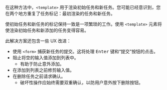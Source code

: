 
<Solution />

在这种方法中，`<template>` 用于渲染初始任务和新任务。您可能已经意识到，您在两个地方重复了任务标记：最初渲染的任务和新任务。

使初始任务和新任务的标记保持一致是一项繁琐的工作。使用 `<template>` 元素将使渲染初始任务和新添加的任务变得容易。

此解决方案还包含一些 UX 改进：

* 使用 `<form>` 捕获新任务的提交。这将处理 <kbd>Enter</kbd> 键和“提交”按钮的点击。
* 阻止将空的输入值添加到列表中。
  * 有助于防止意外添加。
* 在添加到列表之前修剪输入值。
* 在删除任务之前请求确认。
  * 破坏性操作应始终需要双重确认，以防用户意外按下删除按钮。

<Notes />

<A11y />

<TestCases />
